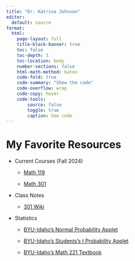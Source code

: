 ```yaml
---
title: "Dr. Katrina Johnson"
editor: 
  default: source
format:
  html:
    page-layout: full
    title-block-banner: true
    toc: false
    toc-depth: 3
    toc-location: body
    number-sections: false
    html-math-method: katex
    code-fold: true
    code-summary: "Show the code"
    code-overflow: wrap
    code-copy: hover
    code-tools:
        source: false
        toggle: true
        caption: See code
---
```


# My Favorite Resources

-   Current Courses (Fall 2024)

    - [Math 119](https://byui.instructure.com/courses/304304)
    
    - [Math 301](https://byui.instructure.com/courses/304452)

- Class Notes
    - [301 Wiki](https://byuimath.com/johnsonkat/all/301/index.php?n=Main.HomePage)
<!--        - Ben's 301 Wiki -->

<!--
    -   [112 Wiki](https://byuimath.com/johnsonkat/all/112/index.php?n=Schedule.Schedule)

    -   [119 Wiki](https://byuimath.com/johnsonkat/all/119/index.php?n=Schedule.Schedule)

        -   [Ben's 119 Wiki](https://byuimath.com/bmw/all/119/index.php?n=Schedule.Schedule)

    -   [221 "Daily" Computation Practice](221BrainGains.html)

        -   [221 Wiki](https://byuimath.com/johnsonkat/all/221/index.php?n=Schedule.Schedule)
-->

- Statistics

    -   [BYU-Idaho's Normal Probability Applet](https://byuimath.com/apps/normprob.html)

    -   [BYU-Idaho's Students's t Probability Applet](https://byuimath.com/apps/normprobwitht.html)

    -   [BYU-Idaho's Math 221 Textbook](https://byuistats.github.io/BYUI_M221_Book/)
